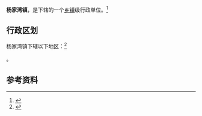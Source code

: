 {{中国乡级行政区|52/05/02/107/000}}

'''杨家湾镇'''，是{{PRC admin/fullname|52/05/02/107/000|3}}下辖的一个[[乡镇|乡镇]]级行政单位。<ref>{{PRC admin/ref sgc|{{PRC admin/parent|52/05/02/107/000}}}}</ref>

== 行政区划 ==

杨家湾镇下辖以下地区：<ref>{{PRC admin/ref sgc|52/05/02/107/000}}</ref>

{{PRC admin/children|52/05/02/107/000}}。

== 参考资料 ==

{{reflist}}

{{行政区划小作品}}
{{PRC admin/navcat|52/05/02/107/000}}